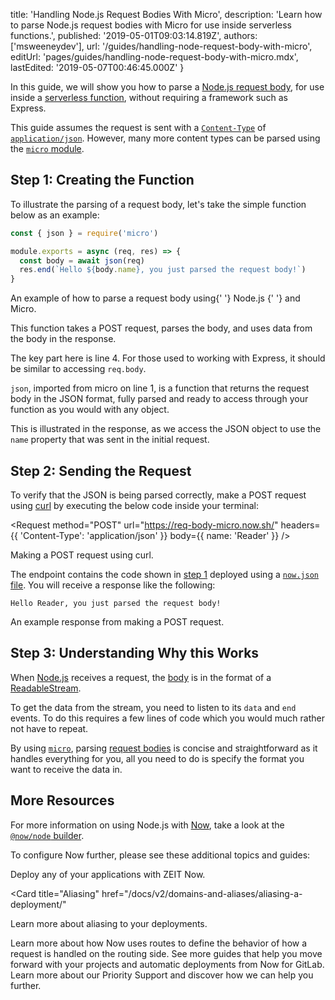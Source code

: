
  title: 'Handling Node.js Request Bodies With Micro',
  description:
    'Learn how to parse Node.js request bodies with Micro for use inside serverless functions.',
  published: '2019-05-01T09:03:14.819Z',
  authors: ['msweeneydev'],
  url: '/guides/handling-node-request-body-with-micro',
  editUrl: 'pages/guides/handling-node-request-body-with-micro.mdx',
  lastEdited: '2019-05-07T00:46:45.000Z'
}

In this guide, we will show you how to parse a [Node.js request body](https://nodejs.org/en/docs/guides/anatomy-of-an-http-transaction/), for use inside a [serverless function](/docs/v2/deployments/concepts/lambdas/), without requiring a framework such as Express.

This guide assumes the request is sent with a [`Content-Type`](https://developer.mozilla.org/en-US/docs/Web/HTTP/Headers/Content-Type) of [`application/json`](https://developer.mozilla.org/en-US/docs/Learn/JavaScript/Objects/JSON). However, many more content types can be parsed using the [`micro` module](https://github.com/zeit/micro).

## Step 1: Creating the Function

To illustrate the parsing of a request body, let's take the simple function below as an example:

```js
const { json } = require('micro')

module.exports = async (req, res) => {
  const body = await json(req)
  res.end(`Hello ${body.name}, you just parsed the request body!`)
}
```

<Caption>
  An example of how to parse a request body using{' '}
  <GenericLink href="https://nodejs.org/dist/latest-v12.x/docs/api/">
    Node.js
  </GenericLink>{' '}
  and <GenericLink href="https://github.com/zeit/micro">Micro</GenericLink>.
</Caption>

This function takes a POST request, parses the body, and uses data from the body in the response.

The key part here is line 4. For those used to working with Express, it should be similar to accessing `req.body`.

`json`, imported from micro on line 1, is a function that returns the request body in the JSON format, fully parsed and ready to access through your function as you would with any object.

This is illustrated in the response, as we access the JSON object to use the `name` property that was sent in the initial request.

## Step 2: Sending the Request

To verify that the JSON is being parsed correctly, make a POST request using [curl](https://curl.haxx.se/) by executing the below code inside your terminal:

<Request
  method="POST"
  url="https://req-body-micro.now.sh/"
  headers={{
    'Content-Type': 'application/json'
  }}
  body={{
    name: 'Reader'
  }}
/>
<Caption>
    Making a POST request using <GenericLink href="https://curl.haxx.se/">curl</GenericLink>.
</Caption>

The endpoint contains the code shown in [step 1](#step-1:-setting-up-the-function) deployed using a [`now.json` file](/docs/v2/deployments/configuration/). You will receive a response like the following:

<Code>Hello Reader, you just parsed the request body!</Code>
<Caption>
    An example response from making a POST request.
</Caption>

## Step 3: Understanding Why this Works

When [Node.js](https://nodejs.org/docs/latest-v8.x/api/) receives a request, the [body](https://nodejs.org/en/docs/guides/anatomy-of-an-http-transaction/#request-body) is in the format of a [ReadableStream](https://nodejs.org/api/stream.html#stream_class_stream_readable).

To get the data from the stream, you need to listen to its `data` and `end` events. To do this requires a few lines of code which you would much rather not have to repeat.

By using [`micro`](https://github.com/zeit/micro), parsing [request bodies](https://nodejs.org/en/docs/guides/anatomy-of-an-http-transaction/#request-body) is concise and straightforward as it handles everything for you, all you need to do is specify the format you want to receive the data in.

## More Resources

For more information on using Node.js with [Now](/now), take a look at the [`@now/node` builder](/docs/v2/deployments/official-builders/node-js-now-node/).

To configure Now further, please see these additional topics and guides:

<Card title="Deploying Basics" href="/docs/v2/deployments/basics">
  Deploy any of your applications with ZEIT Now.
</Card>

<Card
  title="Aliasing"
  href="/docs/v2/domains-and-aliases/aliasing-a-deployment/"
>
  Learn more about aliasing to your deployments.
</Card>

<Card title="Routes" href="/docs/v2/deployments/routes">
  Learn more about how Now uses routes to define the behavior of how a request
  is handled on the routing side.
</Card>

<Card title="More Guides" href="/guides">
  See more guides that help you move forward with your projects and automatic
  deployments from Now for GitLab.
</Card>

<Card title="Support" href="/support">
  Learn more about our Priority Support and discover how we can help you
  further.
</Card>

